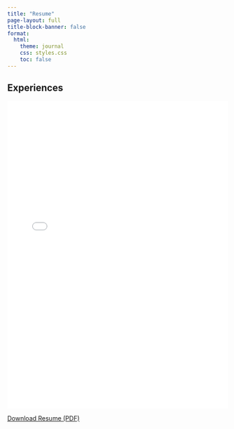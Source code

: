 ```yaml
---
title: "Resume"
page-layout: full
title-block-banner: false
format:
  html:
    theme: journal
    css: styles.css
    toc: false
---
```


## Experiences

<embed src="Natalia Resume.pdf" type="application/pdf" width="100%" height="700px" />

<p style="text-align: center;">

<a href="Natalia Resume.pdf" download> Download Resume (PDF)</a>

</p>
